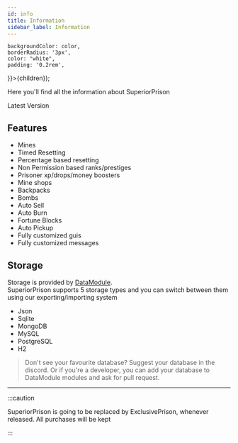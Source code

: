 ```yaml
---
id: info
title: Information
sidebar_label: Information
---
```



    backgroundColor: color,
    borderRadius: '3px',
    color: "white",
    padding: '0.2rem',
}}>{children}</span>);

Here you'll find all the information about SuperiorPrison

<Highlight color="#f68c24">Latest Version</Highlight>
<VersionButton id="SuperiorPrison"/>

## Features

- Mines
- Timed Resetting
- Percentage based resetting
- Non Permission based ranks/prestiges
- Prisoner xp/drops/money boosters
- Mine shops
- Backpacks
- Bombs
- Auto Sell
- Auto Burn
- Fortune Blocks
- Auto Pickup
- Fully customized guis
- Fully customized messages

## Storage
Storage is provided by [DataModule](https://github.com/OOP-778/data-module).<br/>
SuperiorPrison supports 5 storage types
and you can switch between them using our exporting/importing system
- Json
- Sqlite
- MongoDB
- MySQL
- PostgreSQL
- H2
> Don't see your favourite database? Suggest your database in the discord.
> Or if you're a developer, you can add your database to DataModule modules and ask for pull request.
---

:::caution

SuperiorPrison is going to be replaced by ExclusivePrison, whenever released.
All purchases will be kept

:::
